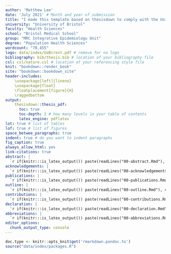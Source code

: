 ```yaml
---
author: 'Matthew Lee'
date: 'July 2021' # Month and year of submission
title: "I made this template based on thesisdown to comply with the University of Bristol regulations"
university: "University of Bristol"
faculty: "Health Sciences"
school: "Bristol Medical School"
group: "MRC Integrative Epidemiologu Unit"
degree: "Population Health Sciences"
wordcount: "70,455"
logo: data/index/UoBcrest.pdf # remove for no logo
bibliography: bib/thesis.bib # location of your bibliography file
csl: csl/nature.csl # location of your referencing style file
knit: "bookdown::render_book"
site: "bookdown::bookdown_site"
header-includes:
    \usepackage[left]{lineno}
    \usepackage{float}
    \floatplacement{figure}{H}
    \raggedbottom 
output: 
    thesisdown::thesis_pdf: 
      toc: true
      toc-depth: 2 # how many levels in your table of contents
      latex_engine: pdflatex
lot: true # list of tables
lof: true # list of figures
space_betwee_paragraphs: true
indent: true # do you want to indent paragraphs
fig_caption: true
always_allow_html: yes
link-citations: true
abstract: |
  `r if(knitr:::is_latex_output()) paste(readLines("00-abstract.Rmd"), collapse = '\n  ')`
acknowledgements: |
  `r if(knitr:::is_latex_output()) paste(readLines("00-acknowledgements.Rmd"), collapse = '\n  ')`
publications: |
  `r if(knitr:::is_latex_output()) paste(readLines("00-publications.Rmd"), collapse = '\n  ')`
outline: |
  `r if(knitr:::is_latex_output()) paste(readLines("00-outline.Rmd"), collapse = '\n  ')`
contributions: |
  `r if(knitr:::is_latex_output()) paste(readLines("00-contributions.Rmd"), collapse = '\n  ')`
declaration: |
  `r if(knitr:::is_latex_output()) paste(readLines("00-declaration.Rmd"), collapse = '\n  ')`
abbreviations: |
  `r if(knitr:::is_latex_output()) paste(readLines("00-abbreviations.Rmd"), collapse = '\n  ')`
editor_options: 
  chunk_output_type: console
---
```


```r
doc.type <- knitr::opts_knit$get('rmarkdown.pandoc.to')
source("data/index/packages.R")
```
